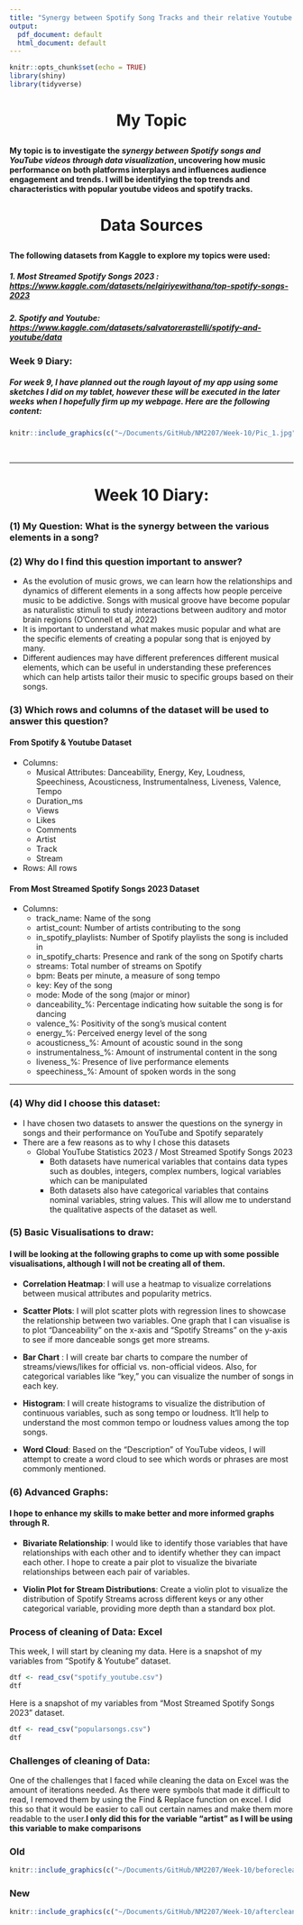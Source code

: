 ```yaml
---
title: "Synergy between Spotify Song Tracks and their relative Youtube Videos"
output:
  pdf_document: default
  html_document: default
---
```


```r
knitr::opts_chunk$set(echo = TRUE)
library(shiny)
library(tidyverse)
```

<h1 style="text-align:center;">

My Topic

</h1>

#### My topic is to investigate the <i>synergy between Spotify songs and YouTube videos through data visualization</i>, uncovering how music performance on both platforms interplays and influences audience engagement and trends. I will be identifying the top trends and characteristics with popular youtube videos and spotify tracks.

<h1 style="text-align:center;">

Data Sources

</h1>

#### The following datasets from Kaggle to explore my topics were used:

##### 1. Most Streamed Spotify Songs 2023 : <https://www.kaggle.com/datasets/nelgiriyewithana/top-spotify-songs-2023>

##### 2. Spotify and Youtube: <https://www.kaggle.com/datasets/salvatorerastelli/spotify-and-youtube/data>

### Week 9 Diary:

##### For week 9, I have planned out the rough layout of my app using some sketches I did on my tablet, however these will be executed in the later weeks when I hopefully firm up my webpage. Here are the following content:

```r
knitr::include_graphics(c("~/Documents/GitHub/NM2207/Week-10/Pic_1.jpg","~/Documents/GitHub/NM2207/Week-10/Pic_4.jpg","~/Documents/GitHub/NM2207/Week-10/Pic_3.jpg","~/Documents/GitHub/NM2207/Week-10/Pic_2.jpg"))
``` 
<br>

---

<h1 style="text-align:center;">

Week 10 Diary:

</h1>

### (1) My Question: What is the synergy between the various elements in a song?

### (2) Why do I find this question important to answer?

-   As the evolution of music grows, we can learn how the relationships and dynamics of different elements in a song affects how people perceive music to be addictive. Songs with musical groove have become popular as naturalistic stimuli to study interactions between auditory and motor brain regions (O'Connell et al, 2022)
-   It is important to understand what makes music popular and what are the specific elements of creating a popular song that is enjoyed by many.
-   Different audiences may have different preferences different musical elements, which can be useful in understanding these preferences which can help artists tailor their music to specific groups based on their songs.

### (3) Which rows and columns of the dataset will be used to answer this question?

#### From Spotify & Youtube Dataset

-   Columns:
    -   Musical Attributes: Danceability, Energy, Key, Loudness, Speechiness, Acousticness, Instrumentalness, Liveness, Valence, Tempo
    -   Duration_ms
    -   Views
    -   Likes
    -   Comments
    -   Artist
    -   Track
    -   Stream
-   Rows: All rows

#### From Most Streamed Spotify Songs 2023 Dataset

-   Columns:
    -   track_name: Name of the song
    -   artist_count: Number of artists contributing to the song
    -   in_spotify_playlists: Number of Spotify playlists the song is included in
    -   in_spotify_charts: Presence and rank of the song on Spotify charts
    -   streams: Total number of streams on Spotify
    -   bpm: Beats per minute, a measure of song tempo
    -   key: Key of the song
    -   mode: Mode of the song (major or minor)
    -   danceability\_%: Percentage indicating how suitable the song is for dancing
    -   valence\_%: Positivity of the song's musical content
    -   energy\_%: Perceived energy level of the song
    -   acousticness\_%: Amount of acoustic sound in the song
    -   instrumentalness\_%: Amount of instrumental content in the song
    -   liveness\_%: Presence of live performance elements
    -   speechiness\_%: Amount of spoken words in the song

---

### (4) Why did I choose this dataset:

-   I have chosen two datasets to answer the questions on the synergy in songs and their performance on YouTube and Spotify separately
-   There are a few reasons as to why I chose this datasets
    -   Global YouTube Statistics 2023 / Most Streamed Spotify Songs 2023
        -   Both datasets have numerical variables that contains data types such as doubles, integers, complex numbers, logical variables which can be manipulated
        -   Both datasets also have categorical variables that contains nominal variables, string values. This will allow me to understand the qualitative aspects of the dataset as well.

### (5) Basic Visualisations to draw:

#### I will be looking at the following graphs to come up with some possible visualisations, although I will not be creating all of them.

-   **Correlation Heatmap**: I will use a heatmap to visualize correlations between musical attributes and popularity metrics.

-   **Scatter Plots**: I will plot scatter plots with regression lines to showcase the relationship between two variables. One graph that I can visualise is to plot "Danceability" on the x-axis and "Spotify Streams" on the y-axis to see if more danceable songs get more streams.

-   **Bar Chart** : I will create bar charts to compare the number of streams/views/likes for official vs. non-official videos. Also, for categorical variables like "key," you can visualize the number of songs in each key.

-   **Histogram**: I will create histograms to visualize the distribution of continuous variables, such as song tempo or loudness. It'll help to understand the most common tempo or loudness values among the top songs.

-   **Word Cloud**: Based on the "Description" of YouTube videos, I will attempt to create a word cloud to see which words or phrases are most commonly mentioned.

### (6) Advanced Graphs:

#### I hope to enhance my skills to make better and more informed graphs through R.

-   **Bivariate Relationship**: I would like to identify those variables that have relationships with each other and to identify whether they can impact each other. I hope to create a pair plot to visualize the bivariate relationships between each pair of variables.

-   **Violin Plot for Stream Distributions**: Create a violin plot to visualize the distribution of Spotify Streams across different keys or any other categorical variable, providing more depth than a standard box plot.

### Process of cleaning of Data: Excel

This week, I will start by cleaning my data. Here is a snapshot of my variables from "Spotify & Youtube" dataset.

```r


dtf <- read_csv("spotify_youtube.csv")
dtf

```

Here is a snapshot of my variables from "Most Streamed Spotify Songs 2023" dataset.

```r


dtf <- read_csv("popularsongs.csv")
dtf

```


### Challenges of cleaning of Data:

One of the challenges that I faced while cleaning the data on Excel was the amount of iterations needed. As there were symbols that made it difficult to read, I removed them by using the Find & Replace function on excel. I did this so that it would be easier to call out certain names and make them more readable to the user.**I only did this for the variable "artist" as I will be using this variable to make comparisons **

### Old

```r
knitr::include_graphics(c("~/Documents/GitHub/NM2207/Week-10/beforeclean2.png"))
```

### New

```r
knitr::include_graphics(c("~/Documents/GitHub/NM2207/Week-10/afterclean.png"))
```